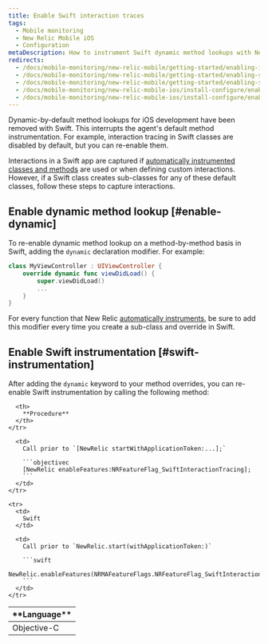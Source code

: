 ```yaml
---
title: Enable Swift interaction traces
tags:
  - Mobile monitoring
  - New Relic Mobile iOS
  - Configuration
metaDescription: How to instrument Swift dynamic method lookups with New Relic's iOS instrumentation feature flag.
redirects:
  - /docs/mobile-monitoring/new-relic-mobile/getting-started/enabling-interaction-tracing-swift
  - /docs/mobile-monitoring/new-relic-mobile/getting-started/enabling-swift-interaction-tracing
  - /docs/mobile-monitoring/new-relic-mobile/getting-started/enabling-swift-interaction-traces
  - /docs/mobile-monitoring/new-relic-mobile-ios/install-configure/enabling-swift-interaction-traces
  - /docs/mobile-monitoring/new-relic-mobile-ios/install-configure/enable-swift-interaction-traces
---
```


Dynamic-by-default method lookups for iOS development have been removed with Swift. This interrupts the agent's default method instrumentation. For example, interaction tracing in Swift classes are disabled by default, but you can re-enable them.

Interactions in a Swift app are captured if [automatically instrumented classes and methods](docs/mobile-monitoring/new-relic-mobile/mobile-sdk/mobile-sdk-api-guide/#method-list-ios) are used or when defining custom interactions. However, if a Swift class creates sub-classes for any of these default classes, follow these steps to capture interactions.

## Enable dynamic method lookup [#enable-dynamic]

To re-enable dynamic method lookup on a method-by-method basis in Swift, adding the `dynamic` declaration modifier. For example:

```swift
class MyViewController : UIViewController {
    override dynamic func viewDidLoad() {
        super.viewDidLoad()
        ...
    }
}
```

For every function that New Relic [automatically instruments](docs/mobile-monitoring/new-relic-mobile/mobile-sdk/mobile-sdk-api-guide/#method-list-ios), be sure to add this modifier every time you create a sub-class and override in Swift.

## Enable Swift instrumentation [#swift-instrumentation]

After adding the `dynamic` keyword to your method overrides, you can re-enable Swift instrumentation by calling the following method:

<table>
  <thead>
    <tr>
      <th style={{ width: "150px" }}>
        **Language**
      </th>

      <th>
        **Procedure**
      </th>
    </tr>
  </thead>

  <tbody>
    <tr>
      <td>
        Objective-C
      </td>

      <td>
        Call prior to `[NewRelic startWithApplicationToken:...];`

        ```objectivec
        [NewRelic enableFeatures:NRFeatureFlag_SwiftInteractionTracing];
        ```
      </td>
    </tr>

    <tr>
      <td>
        Swift
      </td>

      <td>
        Call prior to `NewRelic.start(withApplicationToken:)`

        ```swift
        NewRelic.enableFeatures(NRMAFeatureFlags.NRFeatureFlag_SwiftInteractionTracing)
        ```
      </td>
    </tr>
  </tbody>
</table>
